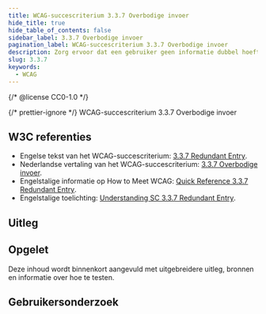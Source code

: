 ```yaml
---
title: WCAG-succescriterium 3.3.7 Overbodige invoer
hide_title: true
hide_table_of_contents: false
sidebar_label: 3.3.7 Overbodige invoer
pagination_label: WCAG-succescriterium 3.3.7 Overbodige invoer
description: Zorg ervoor dat een gebruiker geen informatie dubbel hoeft in te vullen in een formulier.
slug: 3.3.7
keywords:
  - WCAG
---
```


{/* @license CC0-1.0 */}


{/* prettier-ignore */}
<WcagHeadingGroup level={1} conformanceLevel="Niveau A">WCAG-succescriterium 3.3.7 Overbodige invoer</WcagHeadingGroup>

## W3C referenties

- Engelse tekst van het WCAG-succescriterium: [<span lang="en">3.3.7 Redundant Entry</span>](https://www.w3.org/TR/WCAG22/#redundant-entry).
- Nederlandse vertaling van het WCAG-succescriterium: [3.3.7 Overbodige invoer](https://www.w3.org/Translations/WCAG22-nl/#redundant-entry).
- Engelstalige informatie op <span lang="en">How to Meet WCAG</span>: [<span lang="en">Quick Reference 3.3.7 Redundant Entry</span>](https://www.w3.org/WAI/WCAG22/quickref/#redundant-entry).
- Engelstalige toelichting: [<span lang="en">Understanding SC 3.3.7 Redundant Entry</span>](https://www.w3.org/WAI/WCAG22/Understanding/redundant-entry.html).

## Uitleg

<Summary />

## Opgelet

Deze inhoud wordt binnenkort aangevuld met uitgebreidere uitleg, bronnen en informatie over hoe te testen.

## Gebruikersonderzoek

<CTAGebruikersonderzoek />

<WCAGFooterInfo />
